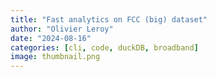 ```yaml
---
title: "Fast analytics on FCC (big) dataset"
author: "Olivier Leroy"
date: "2024-08-16"
categories: [cli, code, duckDB, broadband]
image: thumbnail.png
---
```


